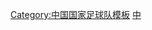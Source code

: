 {{National squad
 | name      = 1996年亚洲杯足球赛中国参赛名单
 | bg        = #EE1C25
 | fg        = yellow
 | bordercolor = yellow
 | country   = CHN
 | team link = 中国国家足球队
 | title     = 中国队参赛名单
 | flag      = the People's Republic of China
 | comp link = 亚洲杯足球赛
 | comp      = 1996年亚洲杯足球赛
 | p1        = [[江洪]]
 | p2        =
 | p3        = [[魏群 (足球运动员)|魏群]]
 | p4        = [[张恩华]]
 | p5        = [[徐弘]] <small>([[隊長 (足球)|c]])</small>
 | p6        = [[范志毅]]
 | p7        = [[郝海东]]
 | p8        = [[马明宇]]
 | p9        = [[曹限东]]
 | p10       = [[黎兵]]
 | p11       = [[彭伟国]]
 | p12       = [[宿茂臻]]
 | p13       = [[孙继海]]
 | p14       = [[姜峰]]
 | p15       = [[韩金铭]]
 | p16       = [[李明 (1971年)|李明]]
 | p17       = [[高峰 (足球运动员)|高峰]]
 | p19       = [[吴承瑛]]
 | p20       = [[区楚良]]
 | p21       = [[刘越 (足球运动员)|刘越]]
 | p22       = [[韩文海]]
 | p23       = [[谢晖]]
 | coach     = [[戚务生]]
}}<noinclude>
[[Category:中国国家足球队模板]]
[[Category:中国国家足球队运动员|中]]
</noinclude>